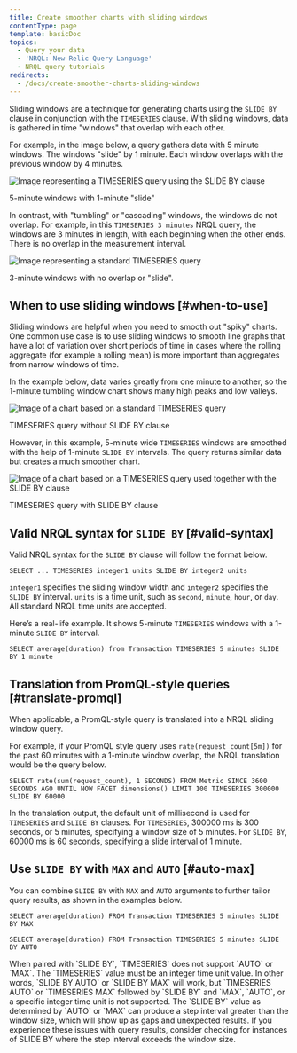 ```yaml
---
title: Create smoother charts with sliding windows
contentType: page
template: basicDoc
topics:
  - Query your data
  - 'NRQL: New Relic Query Language'
  - NRQL query tutorials
redirects:
  - /docs/create-smoother-charts-sliding-windows
---
```


Sliding windows are a technique for generating charts using the `SLIDE BY` clause in conjunction with the `TIMESERIES` clause. With sliding windows, data is gathered in time "windows" that overlap with each other.

For example, in the image below, a query gathers data with 5 minute windows. The windows "slide" by 1 minute. Each window overlaps with the previous window by 4 minutes.

![Image representing a TIMESERIES query using the SLIDE BY clause](./images/SlidingWindow2.jpg "TIMESERIES query with SLIDE BY clause")

5-minute windows with 1-minute "slide"

In contrast, with "tumbling" or "cascading" windows, the windows do not overlap. For example, in this `TIMESERIES 3 minutes` NRQL query, the windows are 3 minutes in length, with each beginning when the other ends. There is no overlap in the measurement interval.

![Image representing a standard TIMESERIES query](./images/RegWindow2.jpg "TIMESERIES query without SLIDE BY clause")

3-minute windows with no overlap or "slide".

## When to use sliding windows [#when-to-use]

Sliding windows are helpful when you need to smooth out "spiky" charts. One common use case is to use sliding windows to smooth line graphs that have a lot of variation over short periods of time in cases where the rolling aggregate (for example a rolling mean) is more important than aggregates from narrow windows of time.

In the example below, data varies greatly from one minute to another, so the 1-minute tumbling window chart shows many high peaks and low valleys.

![Image of a chart based on a standard TIMESERIES query](./images/TIMESERIESspiky.jpg "TIMESERIES query without SLIDE BY clause")

TIMESERIES query without SLIDE BY clause

However, in this example, 5-minute wide `TIMESERIES` windows are smoothed with the help of 1-minute `SLIDE BY` intervals. The query returns similar data but creates a much smoother chart.

![Image of a chart based on a TIMESERIES query used together with the SLIDE BY clause](./images/SlidingWindowsSmooth.png "SLIDE BY used with TIMESERIES")

TIMESERIES query with SLIDE BY clause

## Valid NRQL syntax for `SLIDE BY` [#valid-syntax]

Valid NRQL syntax for the `SLIDE BY` clause will follow the format below.

```
SELECT ... TIMESERIES integer1 units SLIDE BY integer2 units
```

`integer1` specifies the sliding window width and `integer2` specifies the `SLIDE BY` interval. `units` is a time unit, such as `second`, `minute`, `hour`, or `day`. All standard NRQL time units are accepted.

Here’s a real-life example. It shows 5-minute `TIMESERIES` windows with a 1-minute `SLIDE BY` interval.

```
SELECT average(duration) from Transaction TIMESERIES 5 minutes SLIDE BY 1 minute
```

## Translation from PromQL-style queries [#translate-promql]

When applicable, a PromQL-style query is translated into a NRQL sliding window query.

For example, if your PromQL style query uses `rate(request_count[5m])` for the past 60 minutes with a 1-minute window overlap, the NRQL translation would be the query below.

```
SELECT rate(sum(request_count), 1 SECONDS) FROM Metric SINCE 3600 SECONDS AGO UNTIL NOW FACET dimensions() LIMIT 100 TIMESERIES 300000 SLIDE BY 60000
```

In the translation output, the default unit of millisecond is used for `TIMESERIES` and `SLIDE BY` clauses. For `TIMESERIES`, 300000 ms is 300 seconds, or 5 minutes, specifying a window size of 5 minutes. For `SLIDE BY`, 60000 ms is 60 seconds, specifying a slide interval of 1 minute.

## Use `SLIDE BY` with `MAX` and `AUTO` [#auto-max]

You can combine `SLIDE BY` with `MAX` and `AUTO` arguments to further tailor query results, as shown in the examples below.

```
SELECT average(duration) FROM Transaction TIMESERIES 5 minutes SLIDE BY MAX
```

```
SELECT average(duration) FROM Transaction TIMESERIES 5 minutes SLIDE BY AUTO
```

<Callout variant="tip">
  When paired with `SLIDE BY`, `TIMESERIES` does not support `AUTO` or `MAX`. The `TIMESERIES` value must be an integer time unit value. In other words, `SLIDE BY AUTO` or `SLIDE BY MAX` will work, but `TIMESERIES AUTO` or `TIMESERIES MAX` followed by `SLIDE BY` and `MAX`, `AUTO`, or a specific integer time unit is not supported.
</Callout>

<Callout variant="tip">
  The `SLIDE BY` value as determined by `AUTO` or `MAX` can produce a step interval greater than the window size, which will show up as gaps and unexpected results. If you experience these issues with query results, consider checking for instances of SLIDE BY where the step interval exceeds the window size.
</Callout>
